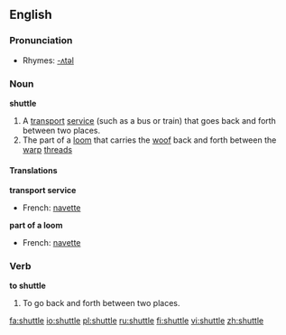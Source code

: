 ==English==

===Pronunciation===
*Rhymes: [[Rhymes:English:-ʌtəl|-ʌtəl]]

===Noun===
{{wikipedia}}
'''shuttle'''
# A [[transport]] [[service]] (such as a bus or train) that goes back and forth between two places.
# The part of a [[loom]] that carries the [[woof]] back and forth between the [[warp]] [[thread]]s

====Translations====
'''transport service'''
*French: [[navette]] {{f}}
'''part of a loom'''
*French: [[navette]] {{f}}

===Verb===
'''to shuttle'''
#To go back and forth between two places.

[[fa:shuttle]]
[[io:shuttle]]
[[pl:shuttle]]
[[ru:shuttle]]
[[fi:shuttle]]
[[vi:shuttle]]
[[zh:shuttle]]